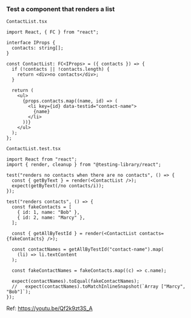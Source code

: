 <Meta title="react/render a list" />

### Test a component that renders a list

`ContactList.tsx`

```tsx
import React, { FC } from "react";

interface IProps {
  contacts: string[];
}

const ContactList: FC<IProps> = ({ contacts }) => {
  if (!contacts || !contacts.length) {
    return <div>no contacts</div>;
  }

  return (
    <ul>
      {props.contacts.map((name, id) => (
        <li key={id} data-testid="contact-name">
          {name}
        </li>
      ))}
    </ul>
  );
};
```

`ContactList.test.tsx`

```tsx
import React from "react";
import { render, cleanup } from "@testing-library/react";

test("renders no contacts when there are no contacts", () => {
  const { getByText } = render(<ContactList />);
  expect(getByText(/no contacts/i));
});

test("renders contacts", () => {
  const fakeContacts = [
    { id: 1, name: "Bob" },
    { id: 2, name: "Marcy" },
  ];

  const { getAllByTestId } = render(<ContactList contacts={fakeContacts} />);

  const contactNames = getAllByTestId("contact-name").map(
    (li) => li.textContent
  );

  const fakeContactNames = fakeContacts.map((c) => c.name);

  expect(contactNames).toEqual(fakeContactNames);
  //   expect(contactNames).toMatchInlineSnapshot(`Array ["Marcy", "Bob"]`);
});
```

Ref: https://youtu.be/Qf2k9zt3S_A
